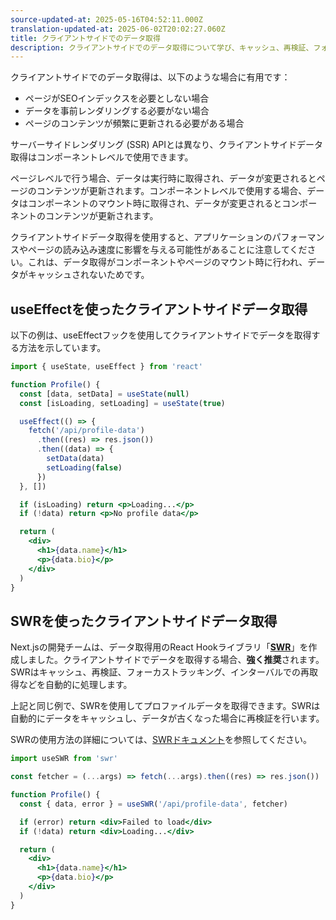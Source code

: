 ```yaml
---
source-updated-at: 2025-05-16T04:52:11.000Z
translation-updated-at: 2025-06-02T20:02:27.060Z
title: クライアントサイドでのデータ取得
description: クライアントサイドでのデータ取得について学び、キャッシュ、再検証、フォーカストラッキング、インターバルでの再取得などを処理するデータ取得用React Hookライブラリ「SWR」の使用方法を確認します。
---
```


クライアントサイドでのデータ取得は、以下のような場合に有用です：
- ページがSEOインデックスを必要としない場合
- データを事前レンダリングする必要がない場合
- ページのコンテンツが頻繁に更新される必要がある場合

サーバーサイドレンダリング (SSR) APIとは異なり、クライアントサイドデータ取得はコンポーネントレベルで使用できます。

ページレベルで行う場合、データは実行時に取得され、データが変更されるとページのコンテンツが更新されます。コンポーネントレベルで使用する場合、データはコンポーネントのマウント時に取得され、データが変更されるとコンポーネントのコンテンツが更新されます。

クライアントサイドデータ取得を使用すると、アプリケーションのパフォーマンスやページの読み込み速度に影響を与える可能性があることに注意してください。これは、データ取得がコンポーネントやページのマウント時に行われ、データがキャッシュされないためです。

## useEffectを使ったクライアントサイドデータ取得

以下の例は、useEffectフックを使用してクライアントサイドでデータを取得する方法を示しています。

```jsx
import { useState, useEffect } from 'react'

function Profile() {
  const [data, setData] = useState(null)
  const [isLoading, setLoading] = useState(true)

  useEffect(() => {
    fetch('/api/profile-data')
      .then((res) => res.json())
      .then((data) => {
        setData(data)
        setLoading(false)
      })
  }, [])

  if (isLoading) return <p>Loading...</p>
  if (!data) return <p>No profile data</p>

  return (
    <div>
      <h1>{data.name}</h1>
      <p>{data.bio}</p>
    </div>
  )
}
```

## SWRを使ったクライアントサイドデータ取得

Next.jsの開発チームは、データ取得用のReact Hookライブラリ「[**SWR**](https://swr.vercel.app/)」を作成しました。クライアントサイドでデータを取得する場合、**強く推奨**されます。SWRはキャッシュ、再検証、フォーカストラッキング、インターバルでの再取得などを自動的に処理します。

上記と同じ例で、SWRを使用してプロファイルデータを取得できます。SWRは自動的にデータをキャッシュし、データが古くなった場合に再検証を行います。

SWRの使用方法の詳細については、[SWRドキュメント](https://swr.vercel.app/docs/getting-started)を参照してください。

```jsx
import useSWR from 'swr'

const fetcher = (...args) => fetch(...args).then((res) => res.json())

function Profile() {
  const { data, error } = useSWR('/api/profile-data', fetcher)

  if (error) return <div>Failed to load</div>
  if (!data) return <div>Loading...</div>

  return (
    <div>
      <h1>{data.name}</h1>
      <p>{data.bio}</p>
    </div>
  )
}
```